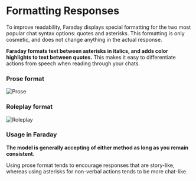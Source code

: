 # Formatting Responses

To improve readability, Faraday displays special formatting for the two most popular chat syntax options: quotes and asterisks. This formatting is only cosmetic, and does not change anything in the actual response.

**Faraday formats text between asterisks in italics, and adds color highlights to text between quotes.** This makes it easy to differentiate actions from speech when reading through your chats.

### Prose format

![Prose](/images/prose_format.png)

### Roleplay format

![Roleplay](/images/roleplay_format.png)

### Usage in Faraday

**The model is generally accepting of either method as long as you remain consistent.**

Using prose format tends to encourage responses that are story-like, whereas using asterisks for non-verbal actions tends to be more chat-like.
